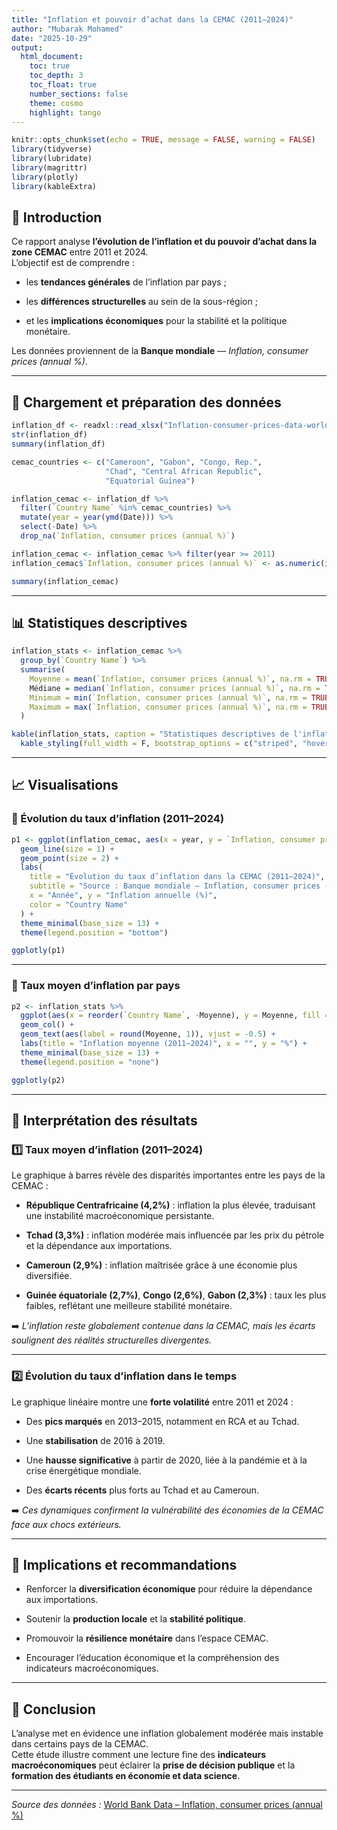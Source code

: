 ```yaml
---
title: "Inflation et pouvoir d’achat dans la CEMAC (2011–2024)"
author: "Mubarak Mohamed"
date: "2025-10-29"
output: 
  html_document:
    toc: true
    toc_depth: 3
    toc_float: true
    number_sections: false
    theme: cosmo
    highlight: tango
---
```


```r
knitr::opts_chunk$set(echo = TRUE, message = FALSE, warning = FALSE)
library(tidyverse)
library(lubridate)
library(magrittr)
library(plotly)
library(kableExtra)
```

## 🧭 Introduction

Ce rapport analyse **l’évolution de l’inflation et du pouvoir d’achat dans la zone CEMAC** entre 2011 et 2024.  
L’objectif est de comprendre :

- les **tendances générales** de l’inflation par pays ;
    
- les **différences structurelles** au sein de la sous-région ;
    
- et les **implications économiques** pour la stabilité et la politique monétaire.
    

Les données proviennent de la **Banque mondiale** — _Inflation, consumer prices (annual %)_.

---

## 📂 Chargement et préparation des données

```r
inflation_df <- readxl::read_xlsx("Inflation-consumer-prices-data-world-bank.xlsx")
str(inflation_df)
summary(inflation_df)

cemac_countries <- c("Cameroon", "Gabon", "Congo, Rep.", 
                     "Chad", "Central African Republic", 
                     "Equatorial Guinea")

inflation_cemac <- inflation_df %>%
  filter(`Country Name` %in% cemac_countries) %>%
  mutate(year = year(ymd(Date))) %>%
  select(-Date) %>%
  drop_na(`Inflation, consumer prices (annual %)`)

inflation_cemac <- inflation_cemac %>% filter(year >= 2011)
inflation_cemac$`Inflation, consumer prices (annual %)` <- as.numeric(inflation_cemac$`Inflation, consumer prices (annual %)`)

summary(inflation_cemac)
```

---

## 📊 Statistiques descriptives

```r
inflation_stats <- inflation_cemac %>%
  group_by(`Country Name`) %>%
  summarise(
    Moyenne = mean(`Inflation, consumer prices (annual %)`, na.rm = TRUE),
    Médiane = median(`Inflation, consumer prices (annual %)`, na.rm = TRUE),
    Minimum = min(`Inflation, consumer prices (annual %)`, na.rm = TRUE),
    Maximum = max(`Inflation, consumer prices (annual %)`, na.rm = TRUE)
  )

kable(inflation_stats, caption = "Statistiques descriptives de l'inflation (2011–2024)") %>%
  kable_styling(full_width = F, bootstrap_options = c("striped", "hover"))
```

---

## 📈 Visualisations

### 🔹 Évolution du taux d’inflation (2011–2024)

```r
p1 <- ggplot(inflation_cemac, aes(x = year, y = `Inflation, consumer prices (annual %)`, color = `Country Name`)) +
  geom_line(size = 1) +
  geom_point(size = 2) +
  labs(
    title = "Évolution du taux d’inflation dans la CEMAC (2011–2024)",
    subtitle = "Source : Banque mondiale – Inflation, consumer prices (annual %)",
    x = "Année", y = "Inflation annuelle (%)",
    color = "Country Name"
  ) +
  theme_minimal(base_size = 13) +
  theme(legend.position = "bottom")

ggplotly(p1)
```

---

### 🔹 Taux moyen d’inflation par pays

```r
p2 <- inflation_stats %>%
  ggplot(aes(x = reorder(`Country Name`, -Moyenne), y = Moyenne, fill = `Country Name`)) +
  geom_col() +
  geom_text(aes(label = round(Moyenne, 1)), vjust = -0.5) +
  labs(title = "Inflation moyenne (2011–2024)", x = "", y = "%") +
  theme_minimal(base_size = 13) +
  theme(legend.position = "none")

ggplotly(p2)
```

---

## 🧩 Interprétation des résultats

### 1️⃣ Taux moyen d’inflation (2011–2024)

Le graphique à barres révèle des disparités importantes entre les pays de la CEMAC :

- **République Centrafricaine (4,2%)** : inflation la plus élevée, traduisant une instabilité macroéconomique persistante.
    
- **Tchad (3,3%)** : inflation modérée mais influencée par les prix du pétrole et la dépendance aux importations.
    
- **Cameroun (2,9%)** : inflation maîtrisée grâce à une économie plus diversifiée.
    
- **Guinée équatoriale (2,7%)**, **Congo (2,6%)**, **Gabon (2,3%)** : taux les plus faibles, reflétant une meilleure stabilité monétaire.
    

➡️ _L’inflation reste globalement contenue dans la CEMAC, mais les écarts soulignent des réalités structurelles divergentes._

---

### 2️⃣ Évolution du taux d’inflation dans le temps

Le graphique linéaire montre une **forte volatilité** entre 2011 et 2024 :

- Des **pics marqués** en 2013–2015, notamment en RCA et au Tchad.
    
- Une **stabilisation** de 2016 à 2019.
    
- Une **hausse significative** à partir de 2020, liée à la pandémie et à la crise énergétique mondiale.
    
- Des **écarts récents** plus forts au Tchad et au Cameroun.
    

➡️ _Ces dynamiques confirment la vulnérabilité des économies de la CEMAC face aux chocs extérieurs._

---

## 🧠 Implications et recommandations

- Renforcer la **diversification économique** pour réduire la dépendance aux importations.
    
- Soutenir la **production locale** et la **stabilité politique**.
    
- Promouvoir la **résilience monétaire** dans l’espace CEMAC.
    
- Encourager l’éducation économique et la compréhension des indicateurs macroéconomiques.
    

---

## 📘 Conclusion

L’analyse met en évidence une inflation globalement modérée mais instable dans certains pays de la CEMAC.  
Cette étude illustre comment une lecture fine des **indicateurs macroéconomiques** peut éclairer la **prise de décision publique** et la **formation des étudiants en économie et data science**.

---

_Source des données :_ [World Bank Data – Inflation, consumer prices (annual %)](https://data.worldbank.org/indicator/FP.CPI.TOTL.ZG)